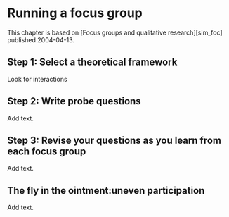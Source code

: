 # Running a focus group

This chapter is based on [Focus groups and qualitative research][sim_foc] published 2004-04-13.

## Step 1: Select a theoretical framework

Look for interactions

## Step 2: Write probe questions

Add text.

## Step 3: Revise your questions as you learn from each focus group

Add text.

## The fly in the ointment:uneven participation 

Add text.

[sim-foc]: http://new.pmean.com/focus-groups-are-great/
